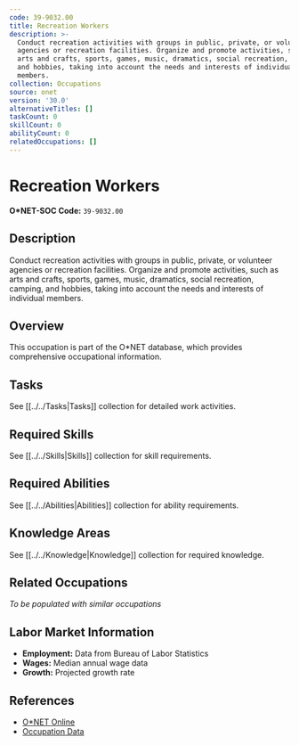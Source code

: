 ```yaml
---
code: 39-9032.00
title: Recreation Workers
description: >-
  Conduct recreation activities with groups in public, private, or volunteer
  agencies or recreation facilities. Organize and promote activities, such as
  arts and crafts, sports, games, music, dramatics, social recreation, camping,
  and hobbies, taking into account the needs and interests of individual
  members.
collection: Occupations
source: onet
version: '30.0'
alternativeTitles: []
taskCount: 0
skillCount: 0
abilityCount: 0
relatedOccupations: []
---
```

# Recreation Workers

**O*NET-SOC Code:** `39-9032.00`

## Description

Conduct recreation activities with groups in public, private, or volunteer agencies or recreation facilities. Organize and promote activities, such as arts and crafts, sports, games, music, dramatics, social recreation, camping, and hobbies, taking into account the needs and interests of individual members.

## Overview

This occupation is part of the O*NET database, which provides comprehensive occupational information.

## Tasks

See [[../../Tasks|Tasks]] collection for detailed work activities.

## Required Skills

See [[../../Skills|Skills]] collection for skill requirements.

## Required Abilities

See [[../../Abilities|Abilities]] collection for ability requirements.

## Knowledge Areas

See [[../../Knowledge|Knowledge]] collection for required knowledge.

## Related Occupations

*To be populated with similar occupations*

## Labor Market Information

- **Employment:** Data from Bureau of Labor Statistics
- **Wages:** Median annual wage data
- **Growth:** Projected growth rate

## References

- [O*NET Online](https://www.onetonline.org/link/summary/39-9032.00)
- [Occupation Data](https://www.onetcenter.org/)
